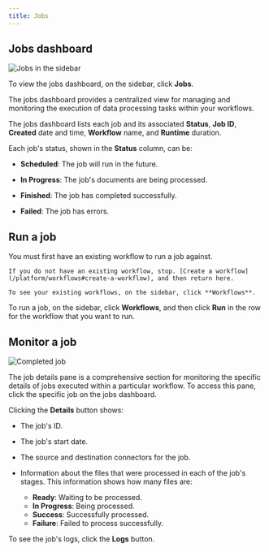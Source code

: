 ```yaml
---
title: Jobs
---
```

## Jobs dashboard

![Jobs in the sidebar](/img/platform/Jobs-Sidebar.png)

To view the jobs dashboard, on the sidebar, click **Jobs**.

The jobs dashboard provides a centralized view for managing and monitoring the execution of data processing tasks within your workflows.

The jobs dashboard lists each job and its associated **Status**, **Job ID**, **Created** date and time, **Workflow** name, and **Runtime** duration.

Each job's status, shown in the **Status** column, can be:
    
*   **Scheduled**: The job will run in the future.
    
*   **In Progress**: The job's documents are being processed.
    
*   **Finished**: The job has completed successfully.
    
*   **Failed**: The job has errors.

## Run a job

<Warning>
    You must first have an existing workflow to run a job against.

    If you do not have an existing workflow, stop. [Create a workflow](/platform/workflows#create-a-workflow), and then return here.

    To see your existing workflows, on the sidebar, click **Workflows**.
</Warning>

To run a job, on the sidebar, click **Workflows**, and then click **Run** in the row for the workflow that you want to run.
    
## Monitor a job

![Completed job](/img/platform/Job-Complete.png)

The job details pane is a comprehensive section for monitoring the specific details of jobs executed within a particular workflow. To access this pane, click the specific job on the jobs dashboard.

Clicking the **Details** button shows:

- The job's ID.
- The job's start date.
- The source and destination connectors for the job.
- Information about the files that were processed in each of the job's stages. This information shows how many files are:

  - **Ready**: Waiting to be processed.
  - **In Progress**: Being processed.
  - **Success**: Successfully processed.
  - **Failure**: Failed to process successfully.

To see the job's logs, click the **Logs** button.